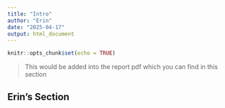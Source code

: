```yaml
---
title: "Intro"
author: "Erin"
date: "2025-04-17"
output: html_document
---
```


```r
knitr::opts_chunk$set(echo = TRUE)
```

> This would be added into the report pdf which you can find in this section

## Erin's Section
